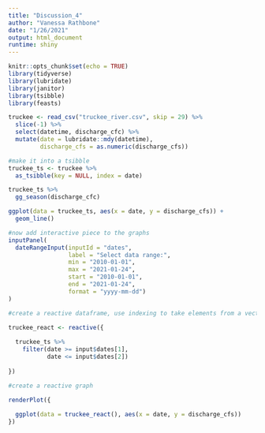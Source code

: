 ```yaml
---
title: "Discussion_4"
author: "Vanessa Rathbone"
date: "1/26/2021"
output: html_document
runtime: shiny
---
```


```r
knitr::opts_chunk$set(echo = TRUE)
library(tidyverse)
library(lubridate)
library(janitor)
library(tsibble)
library(feasts)
```

```r
truckee <- read_csv("truckee_river.csv", skip = 29) %>% 
  slice(-1) %>% 
  select(datetime, discharge_cfc) %>% 
  mutate(date = lubridate::mdy(datetime), 
         discharge_cfs = as.numeric(discharge_cfs))

#make it into a tsibble
truckee_ts <- truckee %>% 
  as_tsibble(key = NULL, index = date)

truckee_ts %>% 
  gg_season(discharge_cfc)

ggplot(data = truckee_ts, aes(x = date, y = discharge_cfs)) +
  geom_line()

```


```r
#now add interactive piece to the graphs
inputPanel(
  dateRangeInput(inputId = "dates",
                 label = "Select data range:", 
                 min = "2010-01-01",
                 max = "2021-01-24",
                 start = "2010-01-01", 
                 end = "2021-01-24",
                 format = "yyyy-mm-dd")
)

#create a reactive dataframe, use indexing to take elements from a vector for the widget to interact with

truckee_react <- reactive({
  
  truckee_ts %>% 
    filter(date >= input$dates[1],
           date <= input$dates[2])
  
})

#create a reactive graph

renderPlot({
  
  ggplot(data = truckee_react(), aes(x = date, y = discharge_cfs))
})



```


